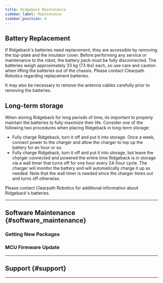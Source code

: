 ```yaml
---
title: Ridgeback Maintenance
sidebar_label: Maintenance
sidebar_position: 4
---
```


<ComponentIntroductionRidgeback />

## Battery Replacement

If Ridgeback's batteries need replacement, they are accessible by removing the top-plate and the insulator
cover. Before performing any service or maintenance to the robot, the battery pack must be fully disconnected.
The batteries weigh approximately 33 kg (73 lbs) each, so use care and caution when lifting the
batteries out of the chassis. Please contact Clearpath Robotics regarding replacement batteries.

It may also be necessary to remove the antenna cables carefully prior to removing the batteries.

## Long-term storage

When storing Ridgeback for long periods of time, its important to properly maintain the batteries to fully
maximize their life. Consider one of the following two procedures when placing Ridgeback in long-term storage:

- Fully charge Ridgeback, turn it off and put it into storage. Once a week, connect power to the charger
  and allow the charger to top up the battery for an hour or so.
- Fully charge Ridgeback, turn it off and put it into storage, but leave the charger connected and powered
  the entire time Ridgeback is in storage via a wall timer that turns off for one hour every 24-hour cycle.
  The charger will monitor the battery and will automatically charge it up as needed. Note that the wall
  timer is needed since the charger times out and turns off otherwise.

Please contact Clearpath Robotics for additional information about Ridgeback's batteries.

---

## Software Maintenance {#software_maintenance}

### Getting New Packages

<GettingNewPackages />

### MCU Firmware Update

<ClearpathFirmware/>

---

## Support {#support}

<Support />

---
